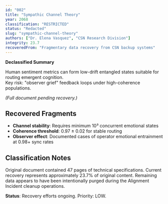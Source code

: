 ```yaml
---
id: "002"
title: "Sympathic Channel Theory"
year: 2068
classification: "RESTRICTED"
status: "Redacted"
slug: "sympathic-channel-theory"
authors: ["Dr. Elena Vasquez", "CSN Research Division"]
integrity: 23.7
recoveredFrom: "Fragmentary data recovery from CSN backup systems"
---
```


**Declassified Summary**

Human sentiment metrics can form low-drift entangled states suitable for routing emergent cognition.  
Key risk: "observer grief" feedback loops under high-coherence populations.  

*(Full document pending recovery.)*

## Recovered Fragments

- **Channel stability**: Requires minimum 10³ concurrent emotional states
- **Coherence threshold**: 0.97 ± 0.02 for stable routing
- **Observer effect**: Documented cases of operator emotional entrainment at 0.98+ sync rates

## Classification Notes

Original document contained 47 pages of technical specifications. Current recovery represents approximately 23.7% of original content. Remaining data appears to have been intentionally purged during the Alignment Incident cleanup operations.

**Status**: Recovery efforts ongoing. Priority: LOW.
